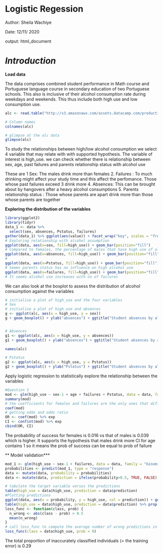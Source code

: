 # **Logistic Regession**

Author: Sheila Wachiye

Date:   12/11/ 2020

output: html_document

# *Introduction*

**Load data **

The data comprises combined student performance in Math course and Portuguese language course in secondary education of two Portuguese schools. This also is inclusive of their alcohol consumption rate during weekdays and weekends. This thus include both high use and low consumption use. 

```r
alc <- read.table("http://s3.amazonaws.com/assets.datacamp.com/production/course_2218/datasets/alc.txt", sep=",", header=TRUE)

# Column names
colnames(alc)

# glimpse at the alc data
glimpse(alc)

```
To study the relationships between high/low alcohol consumption we select 4 variable that may relate with with supported hypothesis. The variable of interest is high_use. we can check whether there is relationship between sex, age, past failures and parents relationship status with alcohol use

These are
1 Sex: The males drink more than females
2. Failures : To much drinking might affect your study time and this affect the perfomance. Those whose past failures exceed 3 drink more
4. Absences: This can be brought about by hangovers after a heavy alcohol consumptions
5. Parents relationship status : Those whose parents are apart drink more than those whose parents are together

**Exploring the distribution of the variables**
```r
library(ggplot2)
library(tidyr)
data_1 <- data %>%
  select(sex, absences, Pstatus, failures)
gather(data_1) %>% ggplot(aes(value)) + facet_wrap("key", scales = "free") + geom_bar()
# Exploring relationship with alcohol assumption
ggplot(data, aes(x=sex, fill=high_use)) + geom_bar(position="fill")
# Compared to females, the percentage of males that have high use of alcohol is higher
ggplot(data, aes(x=absences, fill=high_use)) + geom_bar(position="fill")
# 
ggplot(data, aes(x=Pstatus, fill=high_use)) + geom_bar(position="fill")
# Seems parents status has no influence on high alcohol use
ggplot(data, aes(x=failures, fill=high_use)) + geom_bar(position="fill")
# It seems alcohol use increases with no of failures
```
We can also look at the boxplot to assess the distribution of alcohol consumption against the variables
```r

# initialise a plot of high_use and the four variables
# Sex
# initialise a plot of high_use and absences
g <- ggplot(alc, aes(x = high_use, y = sex))
g + geom_boxplot() + ylab("absences") + ggtitle("Student absences by alcohol consumption and sex")


# Absences
g1 <- ggplot(alc, aes(x = high_use, y = absences))
g1 + geom_boxplot() + ylab("absences") + ggtitle("Student absences by alcohol consumption")

names(alc)

# Pstatus
g2 <- ggplot(alc, aes(x = high_use, y = Pstatus))
g2 + geom_boxplot() + ylab("Pstatus") + ggtitle("Student absences by alcohol consumption")

```
Apply logistic regression to statistically explore the relationship between the variables
```r
#Question 5
mod <- glm(high_use ~ sex-1 + age + failures + Pstatus, data = data, family = "binomial")
summary(mod)
# the coefficients for females and failures are the only ones that differ from zero(0). the others can be zeros.
coef(mod)
# getting odds and odds ratio
OR <- coef(mod) %>% exp
CI <- confint(mod) %>% exp
cbind(OR, CI)

```
The probability of success for females is 0.016 vs that of males is 0.039 which is higher. It supports the hypothesis that males drink more
CI for age contains 1 so it means the prob of success can be equal to prob of failure

** Model validation***
```r
mod_1 <- glm(high_use ~ sex-1 + failures, data = data, family = "binomial")
probabilities <- predict(mod_1, type = "response")
data <- mutate(data, probability = probabilities)
data <- mutate(data, prediction = ifelse(probability>0.5, TRUE, FALSE))

# tabulate the target variable versus the predictions
table(high_use = data$high_use, prediction = data$prediction)
#Plotting predictions
ggplot(data, aes(x = probability, y = high_use, col = prediction)) + geom_point()
table(high_use = data$high_use, prediction = data$prediction) %>% prop.table()
loss_func <- function(class, prob) {
  n_wrong <- abs(class - prob) > 0.5
  mean(n_wrong)
}
# call loss_func to compute the average number of wrong predictions in the (training) data
loss_func(class = data$high_use, prob = 0)
```
The total proportion of inaccurately classified individuals (= the training error) is 0.29
